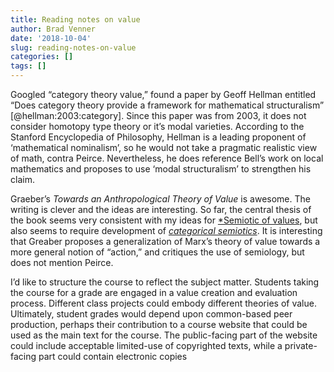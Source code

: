 ```yaml
---
title: Reading notes on value
author: Brad Venner
date: '2018-10-04'
slug: reading-notes-on-value
categories: []
tags: []
---
```


Googled "category theory value," found a paper by Geoff Hellman entitled "Does category theory provide a framework for mathematical structuralism" [@hellman:2003:category].  Since this paper was from 2003, it does not consider homotopy type theory or it's modal varieties.  According to the Stanford Encyclopedia of Philosophy, Hellman is a leading proponent of 'mathematical nominalism', so he would not take a pragmatic realistic view of math, contra Peirce.  Nevertheless, he does reference Bell's work on local mathematics and proposes to use 'modal structuralism' to strengthen his claim.  

Graeber's *Towards an Anthropological Theory of Value* is awesome.  The writing is clever and the ideas are interesting.  So far, the central thesis of the book seems very consistent with my ideas for [*Semiotic of values](http://github.org/bvenner/semiotics-values), but also seems to require development of [*categorical semiotics*](http://github.org/bvenner/categorical-semiotics).  It is interesting that Greaber proposes a generalization of Marx's theory of value towards a more general notion of "action," and critiques the use of semiology, but does not mention Peirce.

I'd like to structure the course to reflect the subject matter.  Students taking the course for a grade are engaged in a value creation and evaluation process.  Different class projects could embody different theories of value.  Ultimately, student grades would depend upon common-based peer production, perhaps their contribution to a course website that could be used as the main text for the course.  The public-facing part of the website could include acceptable limited-use of copyrighted texts, while a private-facing part could contain electronic copies 